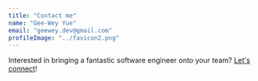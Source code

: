 ```yaml
---
title: "Contact me"
name: "Gee-Wey Yue"
email: "geewey.dev@gmail.com"
profileImage: "../favicon2.png"
---
```


Interested in bringing a fantastic software engineer onto your team? <Underlining color={Theme.colors.tertiary} hoverColor={Theme.colors.secondary}><a href="mailto:geewey.dev@gmail.com">Let's connect</a></Underlining>!